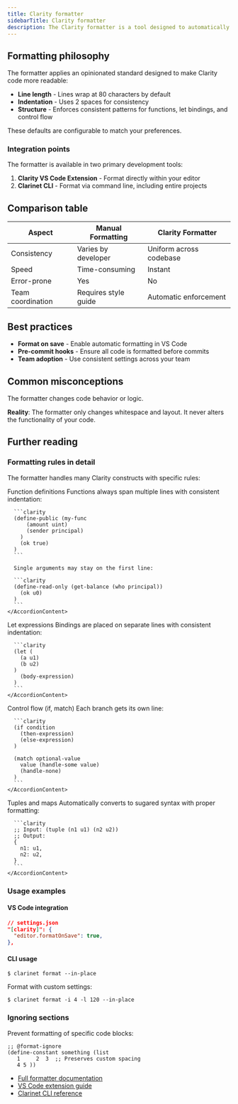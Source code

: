 ```yaml
---
title: Clarity formatter
sidebarTitle: Clarity formatter
description: The Clarity formatter is a tool designed to automatically format your Clarity smart contract code according to standardized style rules. Using consistent formatting improves code readability and maintainability, making it easier for developers to understand, collaborate on, and learn from existing Clarity projects.
---
```




## Formatting philosophy

The formatter applies an opinionated standard designed to make Clarity code more readable:

- **Line length** - Lines wrap at 80 characters by default
- **Indentation** - Uses 2 spaces for consistency
- **Structure** - Enforces consistent patterns for functions, let bindings, and control flow

These defaults are configurable to match your preferences.

### Integration points

The formatter is available in two primary development tools:

1. **Clarity VS Code Extension** - Format directly within your editor
2. **Clarinet CLI** - Format via command line, including entire projects

## Comparison table

| Aspect | Manual Formatting | Clarity Formatter |
|--------|------------------|-------------------|
| Consistency | Varies by developer | Uniform across codebase |
| Speed | Time-consuming | Instant |
| Error-prone | Yes | No |
| Team coordination | Requires style guide | Automatic enforcement |

## Best practices

- **Format on save** - Enable automatic formatting in VS Code
- **Pre-commit hooks** - Ensure all code is formatted before commits
- **Team adoption** - Use consistent settings across your team

## Common misconceptions

<Callout type="warn" title="Common misconception">
The formatter changes code behavior or logic.

**Reality**: The formatter only changes whitespace and layout. It never alters the functionality of your code.
</Callout>

## Further reading

### Formatting rules in detail

The formatter handles many Clarity constructs with specific rules:

<Accordion type="single" collapsible className="w-full">
  <AccordionItem value="function-definitions">
    <AccordionTrigger>Function definitions</AccordionTrigger>
    <AccordionContent>
      Functions always span multiple lines with consistent indentation:

      ```clarity
      (define-public (my-func
          (amount uint)
          (sender principal)
        )
        (ok true)
      )
      ```

      Single arguments may stay on the first line:

      ```clarity
      (define-read-only (get-balance (who principal))
        (ok u0)
      )
      ```
    </AccordionContent>
  </AccordionItem>

  <AccordionItem value="let-expressions">
    <AccordionTrigger>Let expressions</AccordionTrigger>
    <AccordionContent>
      Bindings are placed on separate lines with consistent indentation:

      ```clarity
      (let (
        (a u1)
        (b u2)
      )
        (body-expression)
      )
      ```
    </AccordionContent>
  </AccordionItem>

  <AccordionItem value="control-flow">
    <AccordionTrigger>Control flow (if, match)</AccordionTrigger>
    <AccordionContent>
      Each branch gets its own line:

      ```clarity
      (if condition
        (then-expression)
        (else-expression)
      )

      (match optional-value
        value (handle-some value)
        (handle-none)
      )
      ```
    </AccordionContent>
  </AccordionItem>

  <AccordionItem value="tuples-maps">
    <AccordionTrigger>Tuples and maps</AccordionTrigger>
    <AccordionContent>
      Automatically converts to sugared syntax with proper formatting:

      ```clarity
      ;; Input: (tuple (n1 u1) (n2 u2))
      ;; Output:
      {
        n1: u1,
        n2: u2,
      }
      ```
    </AccordionContent>
  </AccordionItem>
</Accordion>

### Usage examples

#### VS Code integration

```json
// settings.json
"[clarity]": {
  "editor.formatOnSave": true,
},
```

#### CLI usage

```terminal
$ clarinet format --in-place
```

Format with custom settings:

```terminal
$ clarinet format -i 4 -l 120 --in-place
```

### Ignoring sections

Prevent formatting of specific code blocks:

```clarity
;; @format-ignore
(define-constant something (list
   1     2  3  ;; Preserves custom spacing
   4 5 ))
```

- [Full formatter documentation](https://github.com/hirosystems/clarity-formatter)
- [VS Code extension guide](/tools/clarinet/integrations/vscode-extension)
- [Clarinet CLI reference](/tools/clarinet/clarinet-cli/cli-reference)
